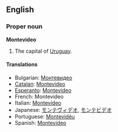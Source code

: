 ==English==
===Proper noun===
{{wikipedia}}
'''Montevideo'''

#The capital of [[Uruguay]].

====Translations====
*Bulgarian: [[Монтевидео]]
*[[Catalan]]: [[Montevideo#Catalan|Montevideo]]
*[[Esperanto]]: [[Montevideo#Esperanto|Montevideo]]
*French: Montevideo
*Italian: [[Montevideo#Italian|Montevideo]]
*Japanese: [[モンテヴィデオ]], [[モンテビデオ]]
*Portuguese: [[Montevidéu]]
*Spanish: [[Montevideo#Spanish|Montevideo]]